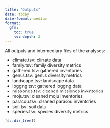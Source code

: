 ```yaml
---
title: "Outputs"
date: today
date-format: medium
format: 
  gfm:
    toc: true
    toc-depth: 2
---
```


All outputs and intermediary files of the analyses:

-   climate.tsv: climate data
-   family.tsv: family diversity metrics
-   gathered.tsv: gathered inventories
-   genus.tsv: genus diversity metrics
-   landscape.tsv: landscape data
-   logging.tsv: gathered logging data
-   missiones.tsv: cleaned missiones inventories
-   moju.tsv: cleaned moju inventories
-   paracou.tsv: cleaned paracou inventories
-   soil.tsv: soil data
-   species.tsv: species diversity metrics

```r
fs::dir_tree()
```
